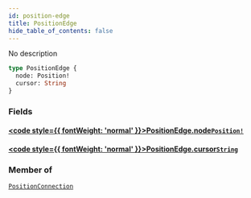 ```yaml
---
id: position-edge
title: PositionEdge
hide_table_of_contents: false
---
```








No description

```graphql
type PositionEdge {
  node: Position!
  cursor: String
}
```


### Fields

#### [<code style={{ fontWeight: 'normal' }}>PositionEdge.<b>node</b></code>](#)<Bullet />[`Position!`](/docs/testnet/graphql/objects/position) <Badge class="secondary" text="non-null"/> <Badge class="secondary" text="object"/>
> 
> 

#### [<code style={{ fontWeight: 'normal' }}>PositionEdge.<b>cursor</b></code>](#)<Bullet />[`String`](/docs/testnet/graphql/scalars/string) <Badge class="secondary" text="scalar"/>
> 
> 



### Member of

[`PositionConnection`](/docs/testnet/graphql/objects/position-connection)  <Badge class="secondary" text="object"/>



